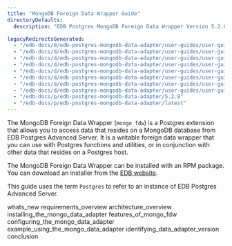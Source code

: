 ```yaml
---
title: "MongoDB Foreign Data Wrapper Guide"
directoryDefaults:
  description: "EDB Postgres MongoDB Foreign Data Wrapper Version 5.2.8 Documentation and release notes."

legacyRedirectsGenerated:
  - "/edb-docs/d/edb-postgres-mongodb-data-adapter/user-guides/user-guide/5.2.8/index.html"
  - "/edb-docs/d/edb-postgres-mongodb-data-adapter/user-guides/user-guide/latest/index.html"
  - "/edb-docs/d/edb-postgres-mongodb-data-adapter/user-guides/user-guide/5.2.8/conclusion.html"
  - "/edb-docs/d/edb-postgres-mongodb-data-adapter/user-guides/user-guide/latest/conclusion.html"
  - "/edb-docs/d/edb-postgres-mongodb-data-adapter/user-guides/user-guide/5.2.8/whats_new.html"
  - "/edb-docs/d/edb-postgres-mongodb-data-adapter/user-guides/user-guide/latest/whats_new.html"
  - "/edb-docs/d/edb-postgres-mongodb-data-adapter/user-guides/user-guide/5.2.8/genindex.html"
  - "/edb-docs/d/edb-postgres-mongodb-data-adapter/user-guides/user-guide/latest/genindex.html"
  - "/edb-docs/p/edb-postgres-mongodb-data-adapter/5.2.8"
  - "/edb-docs/p/edb-postgres-mongodb-data-adapter/latest"
---
```


The MongoDB Foreign Data Wrapper (`mongo_fdw`) is a Postgres extension that allows you to access data that resides on a MongoDB database from EDB Postgres Advanced Server. It is a writable foreign data wrapper that you can use with Postgres functions and utilities, or in conjunction with other data that resides on a Postgres host.

The MongoDB Foreign Data Wrapper can be installed with an RPM package. You can download an installer from the [EDB website](https://www.enterprisedb.com/software-downloads-postgres/).

This guide uses the term `Postgres` to refer to an instance of EDB Postgres Advanced Server.

<div class="toctree" maxdepth="4">

whats_new requirements_overview architecture_overview installing_the_mongo_data_adapter features_of_mongo_fdw configuring_the_mongo_data_adapter example_using_the_mongo_data_adapter identifying_data_adapter_version conclusion

</div>
